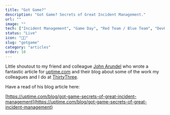 ```yaml
---
title: "Got Game?"
description: "Got Game? Secrets of Great Incident Management."
url: ""
image: ""
tech: ["Incident Management", "Game Day", "Red Team / Blue Team", "DevOps"]
status: "Live"
icon: "🔴🔵"
slug: "gotgame"
category: "articles"
order: 10
---
```


Little shoutout to my friend and colleague [John Arundel](https://bitfieldconsulting.com/) who wrote a fantastic article for [uptime.com](https://uptime.com/) and their blog about some of the work my colleagues and I do at [ThirtyThree](https://www.thirtythree.co.uk/uk).

Have a read of his blog article here:

[https://uptime.com/blog/got-game-secrets-of-great-incident-management](https://uptime.com/blog/got-game-secrets-of-great-incident-management)
